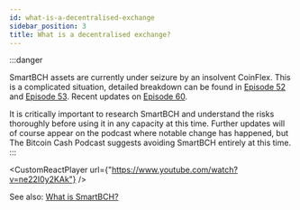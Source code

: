 ```yaml
---
id: what-is-a-decentralised-exchange
sidebar_position: 3
title: What is a decentralised exchange?
---
```



:::danger

SmartBCH assets are currently under seizure by an insolvent CoinFlex. This is a complicated situation, detailed breakdown can be found in [Episode 52](/episodes/52) and [Episode 53](/episodes/53). Recent updates on [Episode 60](/episodes/60).

It is critically important to research SmartBCH and understand the risks thoroughly before using it in any capacity at this time. Further updates will of course appear on the podcast where notable change has happened, but The Bitcoin Cash Podcast suggests avoiding SmartBCH entirely at this time.
:::

<CustomReactPlayer url={"https://www.youtube.com/watch?v=ne22I0y2KAk"} />

See also: [What is SmartBCH?](/faqs/SmartBCH/what-is-smart-bch)
